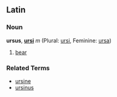 ==Latin==
===Noun===
'''ursus''', '''[[ursi]]''' ''m'' (Plural: [[ursi]], Feminine: [[ursa]])

# [[bear]]

===Related Terms===
*[[ursine]]
*[[ursinus]]